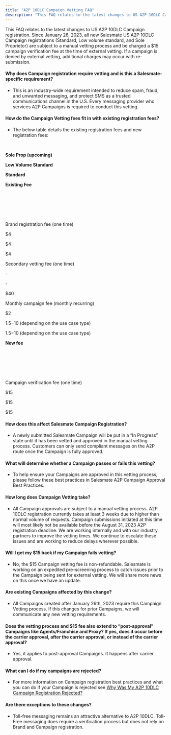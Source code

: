 ```yaml
---
title: "A2P 10DLC Campaign Vetting FAQ"
description: "This FAQ relates to the latest changes to US A2P 10DLC Campaign registration. Since January 26, 2023, all new Salesmate US A2P 10DLC Campaign registra..."
---
```


This FAQ relates to the latest changes to US A2P 10DLC Campaign registration. Since January 26, 2023, all new Salesmate US A2P 10DLC Campaign registrations (Standard, Low volume standard, and Sole Proprietor) are subject to a manual vetting process and be charged a $15 campaign verification fee at the time of external vetting. If a campaign is denied by external vetting, additional charges may occur with re-submission.

#### **Why does Campaign registration require vetting and is this a Salesmate-specific requirement?**

*   This is an industry-wide requirement intended to reduce spam, fraud, and unwanted messaging, and protect SMS as a trusted communications channel in the U.S. Every messaging provider who services A2P Campaigns is required to conduct this vetting.

#### **How do the Campaign Vetting fees fit in with existing registration fees?**

*   The below table details the existing registration fees and new registration fees:

 

**Sole Prop (upcoming)**

**Low Volume Standard**

**Standard**

**Existing Fee**

 

 

 

Brand registration fee (one time)

$4

$4

$4

Secondary vetting fee (one time)

\-

\-

$40

Monthly campaign fee (monthly recurring)

$2

$1.5-$10 (depending on the use case type)

$1.5-$10 (depending on the use case type)

**New fee**

 

 

 

Campaign verification fee (one time)

$15

$15

$15

#### **How does this affect Salesmate Campaign Registration?**

*   A newly submitted Salesmate Campaign will be put in a “In Progress” state until it has been vetted and approved in the manual vetting process. Customers can only send compliant messages on the A2P route once the Campaign is fully approved.

#### **What will determine whether a Campaign passes or fails this vetting?**

*   To help ensure your Campaigns are approved in this vetting process, please follow these best practices in Salesmate A2P Campaign Approval Best Practices.

#### **How long does Campaign Vetting take?**

*   All Campaign approvals are subject to a manual vetting process. A2P 10DLC registration currently takes at least 3 weeks due to higher than normal volume of requests. Campaign submissions initiated at this time will most likely not be available before the August 31, 2023 A2P registration deadline. We are working internally and with our industry partners to improve the vetting times. We continue to escalate these issues and are working to reduce delays wherever possible.

#### **Will I get my $15 back if my Campaign fails vetting?**

*   No, the $15 Campaign vetting fee is non-refundable. Salesmate is working on an expedited pre-screening process to catch issues prior to the Campaign being sent for external vetting. We will share more news on this once we have an update.

#### **Are existing Campaigns affected by this change?**

*   All Campaigns created after January 26th, 2023 require this Campaign Vetting process. If this changes for prior Campaigns, we will communicate any new vetting requirements.

#### **Does the vetting process and $15 fee also extend to “post-approval” Campaigns like Agents/Franchise and Proxy? If yes, does it occur before the carrier approval, after the carrier approval, or instead of the carrier approval?**

*   Yes, it applies to post-approval Campaigns. It happens after carrier approval.

#### **What can I do if my campaigns are rejected?**

*   For more information on Campaign registration best practices and what you can do if your Campaign is rejected see [Why Was My A2P 10DLC Campaign Registration Rejected?](https://support.twilio.com/hc/en-us/articles/15778026827291-Why-Was-My-A2P-10DLC-Campaign-Registration-Rejected-)

#### **Are there exceptions to these changes?**

*   Toll-free messaging remains an attractive alternative to A2P 10DLC. Toll-Free messaging does require a verification process but does not rely on Brand and Campaign registration.